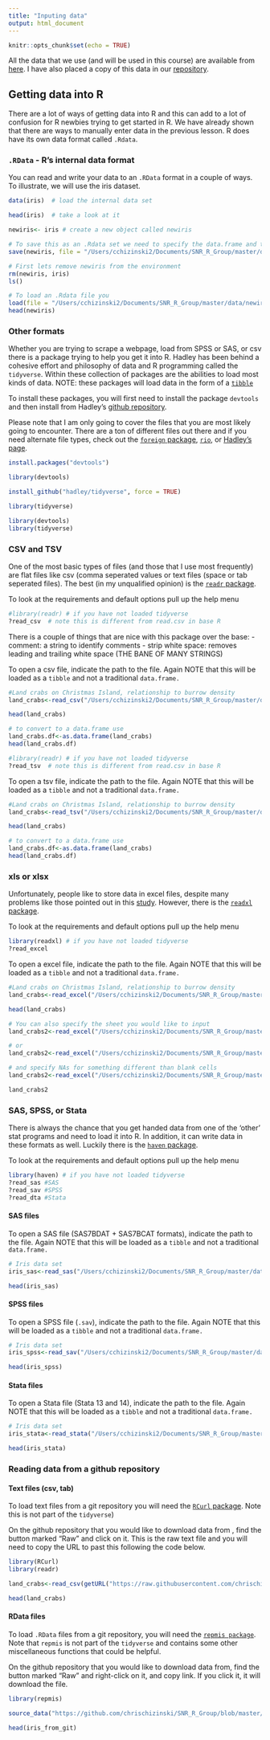 ```yaml
---
title: "Inputing data"
output: html_document
---
```


```r
knitr::opts_chunk$set(echo = TRUE)

```

All the data that we use (and will be used in this course) are available from [here](https://qkstats.com/data-files/).  I have also placed a copy of this data in our [repository](https://github.com/chrischizinski/SNR_R_Group/tree/master/data).


## Getting data into R

There are a lot of ways of getting data into R and this can add to a lot of confusion for R newbies trying to get started in R.  We have already shown that there are ways to manually enter data in the previous lesson.  R does have its own data format called `.Rdata`.

### `.RData` - R's internal data format

You can read and write your data to an `.RData` format in a couple of ways.  To illustrate, we will use the iris dataset. 

```r
data(iris)  # load the internal data set

head(iris)  # take a look at it

newiris<- iris # create a new object called newiris

# To save this as an .Rdata set we need to specify the data.frame and then the path to save it
save(newiris, file = "/Users/cchizinski2/Documents/SNR_R_Group/master/data/newiris.RData")

# First lets remove newiris from the environment
rm(newiris, iris)
ls()

# To load an .Rdata file you
load(file = "/Users/cchizinski2/Documents/SNR_R_Group/master/data/newiris.RData")
head(newiris)


```

### Other formats

Whether you are trying to scrape a webpage, load from SPSS or SAS, or csv there is a package trying to help you get it into R.  Hadley has been behind a cohesive effort and philosophy of data and R programming called the `tidyverse`.  Within these collection of packages are the abilities to load most kinds of data.  NOTE:  these packages will load data in the form of a [`tibble`](https://github.com/hadley/tibble)

To install these packages, you will first need to install the package `devtools` and then install from Hadley's [github repository](https://github.com/hadley/tidyverse).

Please note that I am only going to cover the files that you are most likely going to encounter.  There are a ton of different files out there and if you need alternate file types, check out the [`foreign` package](https://cran.r-project.org/web/packages/foreign/foreign.pdf), [`rio`](https://cloud.r-project.org/web/packages/rio/index.html), or [Hadley's page](http://r4ds.had.co.nz/data-import.html).

```r
install.packages("devtools")

```

```r
library(devtools) 

install_github("hadley/tidyverse", force = TRUE)

library(tidyverse)

```

```r
library(devtools) 
library(tidyverse)

```


### CSV and TSV

One of the most basic types of files (and those that I use most frequently) are flat files like csv (comma seperated values or text files (space or tab seperated files).  The best (in my unqualified opinion) is the [`readr` package](https://cran.r-project.org/web/packages/readr/readr.pdf). 

To look at the requirements and default options pull up the help menu 

```r
#library(readr) # if you have not loaded tidyverse
?read_csv  # note this is different from read.csv in base R
```

There is a couple of things that are nice with this package over the base:
- comment:  a string to identify comments
- strip white space:  removes leading and trailing white space (THE BANE OF MANY STRINGS)


To open a csv file, indicate the path to the file. Again NOTE that this will be loaded as a `tibble` and not a traditional `data.frame.`

```r

#Land crabs on Christmas Island, relationship to burrow density
land_crabs<-read_csv("/Users/cchizinski2/Documents/SNR_R_Group/master/data/ExperimentalDesignData/chpt5/green.csv")

head(land_crabs)

# to convert to a data.frame use
land_crabs.df<-as.data.frame(land_crabs)
head(land_crabs.df)
```


```r
#library(readr) # if you have not loaded tidyverse
?read_tsv  # note this is different from read.csv in base R
```

To open a tsv file, indicate the path to the file. Again NOTE that this will be loaded as a `tibble` and not a traditional `data.frame.`

```r
#Land crabs on Christmas Island, relationship to burrow density
land_crabs<-read_tsv("/Users/cchizinski2/Documents/SNR_R_Group/master/data/ExperimentalDesignData/chpt5/green_txt.txt")

head(land_crabs)

# to convert to a data.frame use
land_crabs.df<-as.data.frame(land_crabs)
head(land_crabs.df)
```

### xls or xlsx

Unfortunately, people like to store data in excel files, despite many problems like those pointed out in this [study](http://genomebiology.biomedcentral.com/articles/10.1186/s13059-016-1044-7). However, there is the [`readxl` package](https://cran.r-project.org/web/packages/readxl/readxl.pdf). 

To look at the requirements and default options pull up the help menu 

```r
library(readxl) # if you have not loaded tidyverse
?read_excel  
```

To open a excel file, indicate the path to the file. Again NOTE that this will be loaded as a `tibble` and not a traditional `data.frame.`

```r
#Land crabs on Christmas Island, relationship to burrow density
land_crabs<-read_excel("/Users/cchizinski2/Documents/SNR_R_Group/master/data/ExperimentalDesignData/chpt5/green.xls")

head(land_crabs)

# You can also specify the sheet you would like to input
land_crabs2<-read_excel("/Users/cchizinski2/Documents/SNR_R_Group/master/data/ExperimentalDesignData/chpt5/green.xls", sheet = "Sheet2")

# or 
land_crabs2<-read_excel("/Users/cchizinski2/Documents/SNR_R_Group/master/data/ExperimentalDesignData/chpt5/green.xls", sheet = 2)

# and specify NAs for something different than blank cells
land_crabs2<-read_excel("/Users/cchizinski2/Documents/SNR_R_Group/master/data/ExperimentalDesignData/chpt5/green.xls", sheet = "Sheet2", na = "NA")

land_crabs2

```

### SAS, SPSS, or Stata

There is always the chance that you get handed data from one of the 'other' stat programs and need to load it into R. In addition, it can write data in these formats as well.   Luckily there is the [`haven` package](https://github.com/hadley/haven). 

To look at the requirements and default options pull up the help menu 

```r
library(haven) # if you have not loaded tidyverse
?read_sas #SAS
?read_sav #SPSS
?read_dta #Stata
```


#### SAS files

To open a SAS file (SAS7BDAT + SAS7BCAT formats), indicate the path to the file. Again NOTE that this will be loaded as a `tibble` and not a traditional `data.frame.`

```r
# Iris data set
iris_sas<-read_sas("/Users/cchizinski2/Documents/SNR_R_Group/master/data/iris.sas7bdat")

head(iris_sas)
```

#### SPSS files

To open a SPSS file (`.sav`), indicate the path to the file. Again NOTE that this will be loaded as a `tibble` and not a traditional `data.frame.`

```r
# Iris data set
iris_spss<-read_sav("/Users/cchizinski2/Documents/SNR_R_Group/master/data/iris.sav")

head(iris_spss)
```

#### Stata files

To open a Stata file (Stata 13 and 14), indicate the path to the file. Again NOTE that this will be loaded as a `tibble` and not a traditional `data.frame.`

```r
# Iris data set
iris_stata<-read_stata("/Users/cchizinski2/Documents/SNR_R_Group/master/data/iris.dta")

head(iris_stata)
```


### Reading data from a github repository

#### Text files (csv, tab)

To load text files from a git repository you will need the [`RCurl` package](https://cran.r-project.org/web/packages/RCurl/RCurl.pdf).  Note this is not part of the `tidyverse`)

On the github repository that you would like to download data from
, find the button marked "Raw" and click on it.  This is the raw text file and you will need to copy the URL to past this following the code below.  

```r
library(RCurl)
library(readr)

land_crabs<-read_csv(getURL("https://raw.githubusercontent.com/chrischizinski/SNR_R_Group/master/data/ExperimentalDesignData/chpt5/green.csv"))

head(land_crabs)
```

#### RData files

To load `.RData` files from a git repository, you will need the  [`repmis package`](https://cran.r-project.org/web/packages/repmis/repmis.pdf).  Note that `repmis` is not part of the `tidyverse` and contains some other miscellaneous functions that could be helpful. 

On the github repository that you would like to download data from, find the button marked "Raw" and right-click on it, and copy link.  If you click it, it will download the file.     
```r
library(repmis)

source_data("https://github.com/chrischizinski/SNR_R_Group/blob/master/data/iris_from_git.RData?raw=true")

head(iris_from_git)
```
